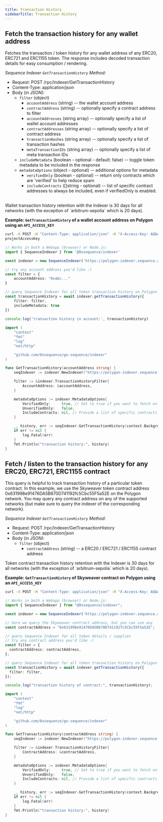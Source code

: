 ```yaml
---
title: Transaction History
sidebarTitle: Transaction History
---
```


## Fetch the transaction history for any wallet address

Fetches the transaction / token history for any wallet address of any ERC20, ERC721 and ERC1155 token.
The response includes decoded transaction details for easy consumption / rendering.

*Sequence Indexer `GetTransactionHistory` Method:*

* Request: POST /rpc/Indexer/GetTransactionHistory
* Content-Type: application/json
* Body (in JSON):
	* `filter` (object)
		* `accountAddress` (string) -- the wallet account address
		* `contractAddress` (string) -- optionally specify a contract address to filter
		* `accountAddresses` (string array) -- optionally specify a list of wallet account addresses
		* `contractAddresses` (string array) -- optionally specify a list of contract address
		* `transactionHashes` (string array) -- optionally specify a list of transaction hashes
		* `metaTransactionIDs` (string array) -- optionally specify a list of meta transaction IDs
	* `includeMetadata` (boolean - optional - default: false) -- toggle token metadata to be included in the response
	* `metadataOptions` (object - optional) -- additional options for metadata
		- `verifiedOnly` (boolean - optional) -- return only contracts which are 'verified' to help reduce spam
		- `includeContracts` ([]string - optional) -- list of specific contract addresses to always be included, even if verifiedOnly is enabled.


<br />

<Note>
Wallet transaction history retention with the Indexer is 30 days for all networks (with the exception of `arbitrum-sepolia` which is 20 days).
</Note>

**Example: `GetTransactionHistory` of a wallet account address on Polygon using an `API_ACCESS_KEY`**


<CodeGroup>

```bash cURL
curl -X POST -H "Content-Type: application/json" -H "X-Access-Key: AQAAAAAAAF_JvPALhBthL7VGn6jV0YDqaFY" https://polygon-indexer.sequence.app/rpc/Indexer/GetTransactionHistory -d '{ "filter": { "accountAddress": "0x8e3E38fe7367dd3b52D1e281E4e8400447C8d8B9" }, "includeMetadata": true }'
projectAccessKey
```

```ts Typescript
// Works in both a Webapp (browser) or Node.js:
import { SequenceIndexer } from '@0xsequence/indexer'

const indexer = new SequenceIndexer('https://polygon-indexer.sequence.app', 'AQAAAAAAAF_JvPALhBthL7VGn6jV0YDqaFY')

// try any account address you'd like :)
const filter = {
	accountAddress: "0xabc..."
}

// query Sequence Indexer for all token transaction history on Polygon
const transactionHistory = await indexer.getTransactionHistory({
	filter: filter,
	includeMetadata: true
})
	
console.log('transaction history in account:', transactionHistory)
```

```go Go
import (
	"context"
	"fmt"
	"log"
	"net/http"

	"github.com/0xsequence/go-sequence/indexer"
)

func GetTransactionHistory(accountAddress string) {
	seqIndexer := indexer.NewIndexer("https://polygon-indexer.sequence.app", "AQAAAAAAAF_JvPALhBthL7VGn6jV0YDqaFY")

	filter := &indexer.TransactionHistoryFilter{
		AccountAddress: &accountAddress,
	}

	metadataOptions := indexer.MetadataOptions{
		VerifiedOnly:     true, // Set to true if you want to fetch only verified contracts
		UnverifiedOnly:   false,
		IncludeContracts: nil, // Provide a list of specific contracts to include, if any
	}

	_, history, err := seqIndexer.GetTransactionHistory(context.Background(), filter, nil, nil, &metadataOptions)
	if err != nil {
		log.Fatal(err)
	}
	fmt.Println("transaction history:", history)
}
```

</CodeGroup>

## Fetch / listen to the transaction history for any ERC20, ERC721, ERC1155 contract

This query is helpful to track transaction history of a particular token contract.
In this example, we use the Skyweaver token contract address 0x631998e91476DA5B870D741192fc5Cbc55F5a52E
on the Polygon network. You may query any contract address on any of the supported networks (but make
sure to query the indexer of the corresponding network).

_Sequence Indexer `GetTransactionHistory` Method:_

- Request: POST /rpc/Indexer/GetTransactionHistory
- Content-Type: application/json
- Body (in JSON):
  - `filter` (object)
    - `contractAddress` (string) -- a ERC20 / ERC721 / ERC1155 contract address


<Note>
Token contract transaction history retention with the Indexer is 30 days for all networks (with the exception of `arbitrum-sepolia` which is 20 days).
</Note>

**Example: `GetTransactionHistory` of Skyweaver contract on Polygon using an `API_ACCESS_KEY`**

<CodeGroup>

```bash cURL
curl -X POST -H "Content-Type: application/json" -H "X-Access-Key: AQAAAAAAAF_JvPALhBthL7VGn6jV0YDqaFY" https://polygon-indexer.sequence.app/rpc/Indexer/GetTransactionHistory -d '{ "filter": { "accountAddress": "0x631998e91476DA5B870D741192fc5Cbc55F5a52E" }, "includeMetadata": true }'
```

```typescript Typescript
// Works in both a Webapp (browser) or Node.js:
import { SequenceIndexer } from "@0xsequence/indexer";

const indexer = new SequenceIndexer('https://polygon-indexer.sequence.app', 'AQAAAAAAAF_JvPALhBthL7VGn6jV0YDqaFY')

// here we query the Skyweaver contract address, but you can use any
const contractAddress = "0x631998e91476DA5B870D741192fc5Cbc55F5a52E";

// query Sequence Indexer for all token details / supplies
// try any contract address you'd like :)
const filter = {
  contractAddress: contractAddress,
};

// query Sequence Indexer for all token transaction history on Polygon
const transactionHistory = await indexer.getTransactionHistory({
  filter: filter,
});

console.log("transaction history of contract:", transactionHistory);
```

```go Go
import (
	"context"
	"fmt"
	"log"
	"net/http"

	"github.com/0xsequence/go-sequence/indexer"
)

func GetTransactionHistory(contractAddress string) {
	seqIndexer := indexer.NewIndexer("https://polygon-indexer.sequence.app", "AQAAAAAAAF_JvPALhBthL7VGn6jV0YDqaFY")

	filter := &indexer.TransactionHistoryFilter{
		ContractAddress: &contractAddress,
	}

	metadataOptions := indexer.MetadataOptions{
		VerifiedOnly:     true, // Set to true if you want to fetch only verified contracts
		UnverifiedOnly:   false,
		IncludeContracts: nil, // Provide a list of specific contracts to include, if any
	}

	_, history, err := seqIndexer.GetTransactionHistory(context.Background(), filter, nil, nil, &metadataOptions)
	if err != nil {
		log.Fatal(err)
	}
	fmt.Println("transaction history:", history)
}
```

</CodeGroup>
